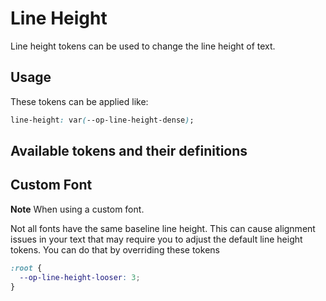 
<Meta title="Tokens/Typography/Line Height" />

# Line Height

Line height tokens can be used to change the line height of text.

## Usage

These tokens can be applied like:

```css
line-height: var(--op-line-height-dense);
```

## Available tokens and their definitions

<DesignTokenDocBlock categoryName="Line Height" viewType="card" />

## Custom Font

**Note** When using a <LinkTo kind="tokens-typography-font-family--default#custom-font">custom font</LinkTo>.

Not all fonts have the same baseline line height. This can cause alignment issues in your text that may require you to adjust the default line height tokens. You can do that by overriding these tokens

```css
:root {
  --op-line-height-looser: 3;
}
```
